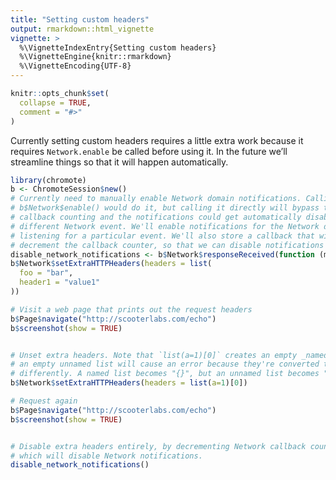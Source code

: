 ```yaml
---
title: "Setting custom headers"
output: rmarkdown::html_vignette
vignette: >
  %\VignetteIndexEntry{Setting custom headers}
  %\VignetteEngine{knitr::rmarkdown}
  %\VignetteEncoding{UTF-8}
---
```


```r
knitr::opts_chunk$set(
  collapse = TRUE,
  comment = "#>"
)
```

Currently setting custom headers requires a little extra work because it requires `Network.enable` be called before using it. In the future we'll streamline things so that it will happen automatically.

```R
library(chromote)
b <- ChromoteSession$new()
# Currently need to manually enable Network domain notifications. Calling
# b$Network$enable() would do it, but calling it directly will bypass the
# callback counting and the notifications could get automatically disabled by a
# different Network event. We'll enable notifications for the Network domain by
# listening for a particular event. We'll also store a callback that will
# decrement the callback counter, so that we can disable notifications after.
disable_network_notifications <- b$Network$responseReceived(function (msg) NULL)
b$Network$setExtraHTTPHeaders(headers = list(
  foo = "bar",
  header1 = "value1"
))

# Visit a web page that prints out the request headers
b$Page$navigate("http://scooterlabs.com/echo")
b$screenshot(show = TRUE)


# Unset extra headers. Note that `list(a=1)[0]` creates an empty _named_ list;
# an empty unnamed list will cause an error because they're converted to JSON
# differently. A named list becomes "{}", but an unnamed list becomes "[]".
b$Network$setExtraHTTPHeaders(headers = list(a=1)[0])

# Request again
b$Page$navigate("http://scooterlabs.com/echo")
b$screenshot(show = TRUE)


# Disable extra headers entirely, by decrementing Network callback counter,
# which will disable Network notifications.
disable_network_notifications()
```
